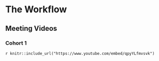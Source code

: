 # The Workflow

## Meeting Videos

### Cohort 1

`r knitr::include_url("https://www.youtube.com/embed/qpyYLfmvsvk")`
